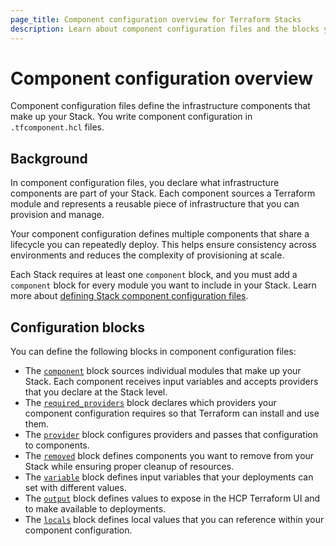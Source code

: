 ```yaml
---
page_title: Component configuration overview for Terraform Stacks
description: Learn about component configuration files and the blocks you can define to configure your components in a Stack.
---
```


# Component configuration overview

Component configuration files define the infrastructure components that make up your Stack. You write component configuration in `.tfcomponent.hcl` files.

## Background

In component configuration files, you declare what infrastructure components are part of your Stack. Each component sources a Terraform module and represents a reusable piece of infrastructure that you can provision and manage.

Your component configuration defines multiple components that share a lifecycle you can repeatedly deploy. This helps ensure consistency across environments and reduces the complexity of provisioning at scale.

Each Stack requires at least one `component` block, and you must add a `component` block for every module you want to include in your Stack. Learn more about [defining Stack component configuration files](terraform/language/stacks/component/config).

## Configuration blocks

You can define the following blocks in component configuration files:

- The [`component`](/terraform/language/block/stack/tfcomponent/component) block sources individual modules that make up your Stack. Each component receives input variables and accepts providers that you declare at the Stack level.
- The [`required_providers`](/terraform/language/block/stack/tfcomponent/required_providers) block declares which providers your component configuration requires so that Terraform can install and use them.
- The [`provider`](/terraform/language/block/stack/tfcomponent/provider) block configures providers and passes that configuration to components.
- The [`removed`](/terraform/language/block/stack/tfcomponent/removed) block defines components you want to remove from your Stack while ensuring proper cleanup of resources.
- The [`variable`](/terraform/language/block/stack/tfcomponent/variable) block defines input variables that your deployments can set with different values.
- The [`output`](/terraform/language/block/stack/tfcomponent/output) block defines values to expose in the HCP Terraform UI and to make available to deployments.
- The [`locals`](/terraform/language/block/locals) block defines local values that you can reference within your component configuration.
